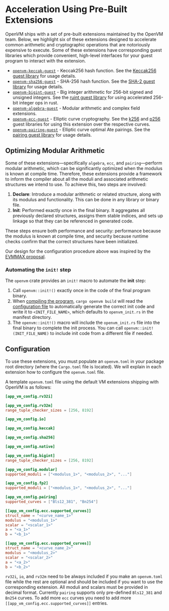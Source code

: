 # Acceleration Using Pre-Built Extensions

OpenVM ships with a set of pre-built extensions maintained by the OpenVM team. Below, we highlight six of these extensions designed to accelerate common arithmetic and cryptographic operations that are notoriously expensive to execute. Some of these extensions have corresponding guest libraries which provide convenient, high-level interfaces for your guest program to interact with the extension.

- [`openvm-keccak-guest`](./keccak) - Keccak256 hash function. See the [Keccak256 guest library](/book/guest-libraries/keccak256) for usage details.
- [`openvm-sha256-guest`](./sha-256) - SHA-256 hash function. See the [SHA-2 guest library](/book/guest-libraries/sha2) for usage details.
- [`openvm-bigint-guest`](./big-integer) - Big integer arithmetic for 256-bit signed and unsigned integers. See the [ruint guest library](/book/guest-libraries/ruint) for using accelerated 256-bit integer ops in rust.
- [`openvm-algebra-guest`](./algebra) - Modular arithmetic and complex field extensions.
- [`openvm-ecc-guest`](./elliptic-curve-cryptography) - Elliptic curve cryptography. See the [k256](/book/guest-libraries/k256) and [p256](/book/guest-libraries/p256) guest libraries for using this extension over the respective curves.
- [`openvm-pairing-guest`](./elliptic-curve-pairing) - Elliptic curve optimal Ate pairings. See the [pairing guest library](/book/guest-libraries/pairing) for usage details.

## Optimizing Modular Arithmetic

Some of these extensions—specifically `algebra`, `ecc`, and `pairing`—perform modular arithmetic, which can be significantly optimized when the modulus is known at compile time.  Therefore, these extensions provide a framework to inform the compiler about all the moduli and associated arithmetic structures we intend to use. To achieve this, two steps are involved:

1. **Declare**: Introduce a modular arithmetic or related structure, along with its modulus and functionality. This can be done in any library or binary file.
2. **Init**: Performed exactly once in the final binary. It aggregates all previously declared structures, assigns them stable indices, and sets up linkage so that they can be referenced in generated code.

These steps ensure both performance and security: performance because the modulus is known at compile time, and security because runtime checks confirm that the correct structures have been initialized.

Our design for the configuration procedure above was inspired by the [EVMMAX proposal](https://github.com/jwasinger/EIPs/blob/evmmax-2/EIPS/eip-6601.md).

### Automating the `init!` step

The `openvm` crate provides an `init!` macro to automate the **init** step:
1. Call `openvm::init!()` exactly once in the code of the final program binary.
2. When [compiling the program](/book/writing-apps/compiling), `cargo openvm build` will read the [configuration file](#configuration) to automatically generate the correct init code and write it to `<INIT_FILE_NAME>`, which defaults to `openvm_init.rs` in the manifest directory.
3. The `openvm::init!()` macro will include the `openvm_init.rs` file into the final binary to complete the init process. You can call `openvm::init!(INIT_FILE_NAME)` to include init code from a different file if needed.

## Configuration

To use these extensions, you must populate an `openvm.toml` in your package root directory (where the `Cargo.toml` file is located).
We will explain in each extension how to configure the `openvm.toml` file.

A template `openvm.toml` file using the default VM extensions shipping with OpenVM is as follows:

```toml
[app_vm_config.rv32i]

[app_vm_config.rv32m]
range_tuple_checker_sizes = [256, 8192]

[app_vm_config.io]

[app_vm_config.keccak]

[app_vm_config.sha256]

[app_vm_config.native]

[app_vm_config.bigint]
range_tuple_checker_sizes = [256, 8192]

[app_vm_config.modular]
supported_moduli = ["<modulus_1>", "<modulus_2>", "..."]

[app_vm_config.fp2]
supported_moduli = ["<modulus_1>", "<modulus_2>", "..."]

[app_vm_config.pairing]
supported_curves = ["Bls12_381", "Bn254"]

[[app_vm_config.ecc.supported_curves]]
struct_name = "<curve_name_1>"
modulus = "<modulus_1>"
scalar = "<scalar_1>"
a = "<a_1>"
b = "<b_1>"

[[app_vm_config.ecc.supported_curves]]
struct_name = "<curve_name_2>"
modulus = "<modulus_2>"
scalar = "<scalar_2>"
a = "<a_2>"
b = "<b_2>"
```

`rv32i`, `io`, and `rv32m` need to be always included if you make an `openvm.toml` file while the rest are optional and should be included if you want to use the corresponding extension.
All moduli and scalars must be provided in decimal format. Currently `pairing` supports only pre-defined `Bls12_381` and `Bn254` curves. To add more `ecc` curves you need to add more `[[app_vm_config.ecc.supported_curves]]` entries.
